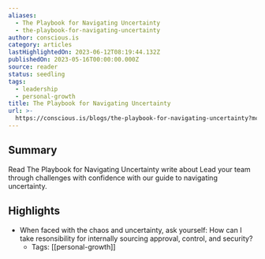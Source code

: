 ```yaml
---
aliases:
  - The Playbook for Navigating Uncertainty
  - the-playbook-for-navigating-uncertainty
author: conscious.is
category: articles
lastHighlightedOn: 2023-06-12T08:19:44.132Z
publishedOn: 2023-05-16T00:00:00.000Z
source: reader
status: seedling
tags:
  - leadership
  - personal-growth
title: The Playbook for Navigating Uncertainty
url: >-
  https://conscious.is/blogs/the-playbook-for-navigating-uncertainty?mc_cid=f0de273f36&mc_eid=0f71759f49
---
```

## Summary

Read The Playbook for Navigating Uncertainty write about Lead your team through challenges with confidence with our guide to navigating uncertainty.

## Highlights

- When faced with the chaos and uncertainty, ask yourself:
  How can I take resonsibility for internally sourcing approval, control, and security?
    - Tags: [[personal-growth]]
